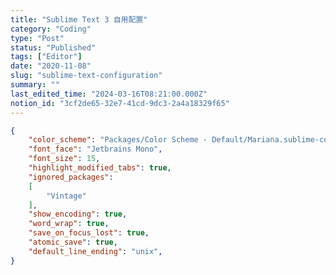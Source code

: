 ```yaml
---
title: "Sublime Text 3 自用配置"
category: "Coding"
type: "Post"
status: "Published"
tags: ["Editor"]
date: "2020-11-08"
slug: "sublime-text-configuration"
summary: ""
last_edited_time: "2024-03-16T08:21:00.000Z"
notion_id: "3cf2de65-32e7-41cd-9dc3-2a4a18329f65"
---
```



```json
{
	"color_scheme": "Packages/Color Scheme - Default/Mariana.sublime-color-scheme",
	"font_face": "Jetbrains Mono",
	"font_size": 15,
	"highlight_modified_tabs": true,
	"ignored_packages":
	[
		"Vintage"
	],
	"show_encoding": true,
	"word_wrap": true,
    "save_on_focus_lost": true,
    "atomic_save": true,
    "default_line_ending": "unix",
}
```

